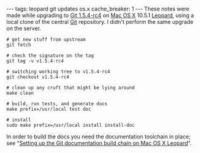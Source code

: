 ---
tags: leopard git updates os.x
cache_breaker: 1
---
These notes were made while upgrading to [[Git 1.5.4-rc4]] on [[Mac OS X]] 10.5.1 [[Leopard]], using a local clone of the central [[Git]] repository. I didn't perform the same upgrade on the server.

<pre># get new stuff from upstream
git fetch

# check the signature on the tag
git tag -v v1.5.4-rc4

# switching working tree to v1.5.4-rc4
git checkout v1.5.4-rc4

# clean up any cruft that might be lying around
make clean

# build, run tests, and generate docs
make prefix=/usr/local test doc

# install
sudo make prefix=/usr/local install install-doc</pre>

In order to build the docs you need the documentation toolchain in place; see "[[Setting up the Git documentation build chain on Mac OS X Leopard]]".
